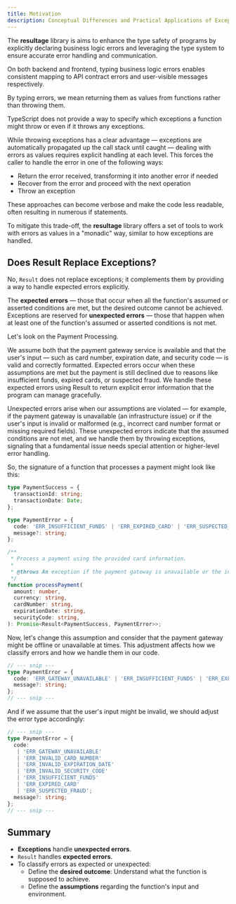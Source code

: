 ```yaml
---
title: Motivation
description: Conceptual Differences and Practical Applications of Exceptions and Result Handling in TypeScript.
---
```



The **resultage** library is aims to  enhance the type safety of programs by
explicitly declaring business logic errors and leveraging the type system to
ensure accurate error handling and communication.

On both backend and frontend, typing business logic errors enables consistent
mapping to API contract errors and user-visible messages respectively.

By typing errors, we mean returning them as values from functions rather than
throwing them.

<Aside type="note">
TypeScript does not provide a way to specify which exceptions a function might
throw or even if it throws any exceptions.
</Aside>

While throwing exceptions has a clear advantage — exceptions are automatically 
propagated up the call stack until caught — dealing with errors as values 
requires explicit handling at each level. This forces the caller to 
handle the error in one of the following ways:

- Return the error received, transforming it into another error if needed
- Recover from the error and proceed with the next operation
- Throw an exception

These approaches can become verbose and make the code less readable, 
often resulting in numerous if statements.

To mitigate this trade-off, the **resultage** library offers a set of tools 
to work with errors as values in a "monadic" way, similar to how 
exceptions are handled.

## Does Result Replace Exceptions?

No, `Result` does not replace exceptions; it complements them by providing a way
to handle expected errors explicitly. 

The **expected errors** — those that occur when all the function's assumed or
asserted conditions are met, but the desired outcome cannot be achieved.
Exceptions are reserved for **unexpected errors** — those that happen when at
least one of the function's assumed or asserted conditions is not met.

Let's look on the Payment Processing. 

We assume both that the payment gateway service is available and that the user's
input — such as card number, expiration date, and security code — is valid and
correctly formatted. Expected errors occur when these assumptions are met but
the payment is still declined due to reasons like insufficient funds, expired
cards, or suspected fraud. We handle these expected errors using Result to return
explicit error information that the program can manage gracefully.

Unexpected errors arise when our assumptions are violated — for example, if the
payment gateway is unavailable (an infrastructure issue) or if the user's input
is invalid or malformed (e.g., incorrect card number format or missing required
fields). These unexpected errors indicate that the assumed conditions are not
met, and we handle them by throwing exceptions, signaling that a fundamental
issue needs special attention or higher-level error handling.

So, the signature of a function that processes a payment might look like this:

```typescript
type PaymentSuccess = {
  transactionId: string;
  transactionDate: Date;
};

type PaymentError = {
  code: 'ERR_INSUFFICIENT_FUNDS' | 'ERR_EXPIRED_CARD' | 'ERR_SUSPECTED_FRAUD';
  message?: string;
};

/**
 * Process a payment using the provided card information.
 * 
 * @throws An exception if the payment gateway is unavailable or the input is invalid.
 */
function processPayment(
  amount: number,
  currency: string,
  cardNumber: string,
  expirationDate: string,
  securityCode: string,
): Promise<Result<PaymentSuccess, PaymentError>>;
```

Now, let's change this assumption and consider that the payment gateway might
be offline or unavailable at times. This adjustment affects how we classify
errors and how we handle them in our code.

```typescript
// --- snip ---
type PaymentError = {
  code: 'ERR_GATEWAY_UNAVAILABLE' | 'ERR_INSUFFICIENT_FUNDS' | 'ERR_EXPIRED_CARD' | 'ERR_SUSPECTED_FRAUD';
  message?: string;
};
// --- snip ---
```

And if we assume that the user's input might be invalid, we should adjust the
error type accordingly:

```typescript
// --- snip ---
type PaymentError = {
  code:
   | 'ERR_GATEWAY_UNAVAILABLE'
   | 'ERR_INVALID_CARD_NUMBER'
   | 'ERR_INVALID_EXPIRATION_DATE'
   | 'ERR_INVALID_SECURITY_CODE'
   | 'ERR_INSUFFICIENT_FUNDS'
   | 'ERR_EXPIRED_CARD'
   | 'ERR_SUSPECTED_FRAUD';
  message?: string;
};
// --- snip ---
```

## Summary

- **Exceptions** handle **unexpected errors**.
- `Result` handles **expected errors**.
- To classify errors as expected or unexpected:
  - Define the **desired outcome**: Understand what the function is supposed to achieve.
  - Define the **assumptions** regarding the function's input and environment.
